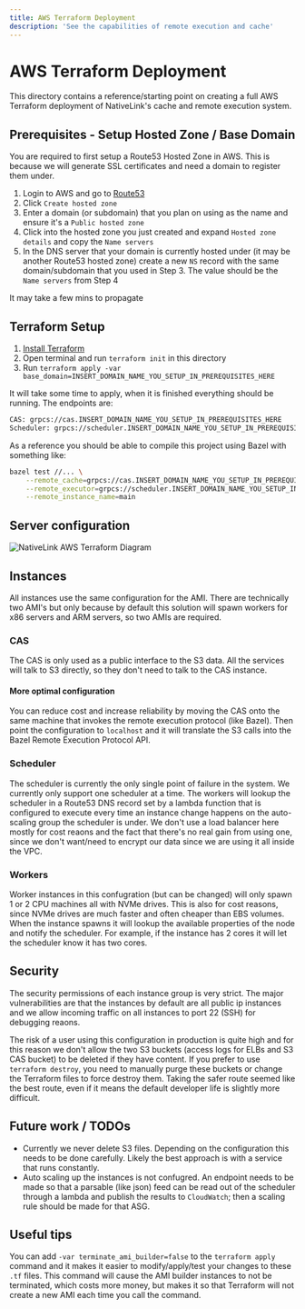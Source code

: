 ```yaml
---
title: AWS Terraform Deployment
description: 'See the capabilities of remote execution and cache'
---
```


# AWS Terraform Deployment

This directory contains a reference/starting point on creating a full AWS
Terraform deployment of NativeLink's cache and remote execution system.

## Prerequisites - Setup Hosted Zone / Base Domain
You are required to first setup a Route53 Hosted Zone in AWS. This is because
we will generate SSL certificates and need a domain to register them under.

1. Login to AWS and go to
[Route53](https://console.aws.amazon.com/route53/v2/hostedzones)
2. Click `Create hosted zone`
3. Enter a domain (or subdomain) that you plan on using as the name and ensure
it's a `Public hosted zone`
4. Click into the hosted zone you just created and expand `Hosted zone details`
and copy the `Name servers`
5. In the DNS server that your domain is currently hosted under (it may be
another Route53 hosted zone) create a new `NS` record with the same
domain/subdomain that you used in Step 3. The value should be the
`Name servers` from Step 4

It may take a few mins to propagate

## Terraform Setup
1. [Install Terraform](https://www.terraform.io/downloads)
2. Open terminal and run `terraform init` in this directory
3. Run `terraform apply -var
base_domain=INSERT_DOMAIN_NAME_YOU_SETUP_IN_PREREQUISITES_HERE`

It will take some time to apply, when it is finished everything should be
running. The endpoints are:

```txt
CAS: grpcs://cas.INSERT_DOMAIN_NAME_YOU_SETUP_IN_PREREQUISITES_HERE
Scheduler: grpcs://scheduler.INSERT_DOMAIN_NAME_YOU_SETUP_IN_PREREQUISITES_HERE
```

As a reference you should be able to compile this project using Bazel with
something like:

```sh
bazel test //... \
    --remote_cache=grpcs://cas.INSERT_DOMAIN_NAME_YOU_SETUP_IN_PREREQUISITES_HERE \
    --remote_executor=grpcs://scheduler.INSERT_DOMAIN_NAME_YOU_SETUP_IN_PREREQUISITES_HERE \
    --remote_instance_name=main
```

## Server configuration
![NativeLink AWS Terraform Diagram](https://user-images.githubusercontent.com/1831202/176286845-ff683266-3f23-489c-b58a-3eda49e484be.png)

## Instances
All instances use the same configuration for the AMI. There are technically two
AMI's but only because by default this solution will spawn workers for x86
servers and ARM servers, so two AMIs are required.

### CAS
The CAS is only used as a public interface to the S3 data. All the services
will talk to S3 directly, so they don't need to talk to the CAS instance.

#### More optimal configuration
You can reduce cost and increase reliability by moving the CAS onto the same
machine that invokes the remote execution protocol (like Bazel). Then point
the configuration to `localhost` and it will translate the S3 calls into the
Bazel Remote Execution Protocol API.

### Scheduler
The scheduler is currently the only single point of failure in the system.
We currently only support one scheduler at a time.
The workers will lookup the scheduler in a Route53 DNS record set by a
lambda function that is configured to execute every time an instance
change happens on the auto-scaling group the scheduler is under.
We don't use a load balancer here mostly for cost reaons and the
fact that there's no real gain from using one, since we don't want/need
to encrypt our data since we are using it all inside the VPC.

### Workers
Worker instances in this confugration (but can be changed) will only spawn 1 or
2 CPU machines all with NVMe drives. This is also for cost reasons, since NVMe
drives are much faster and often cheaper than EBS volumes.
When the instance spawns it will lookup the available properties of the node
and notify the scheduler. For example, if the instance has 2 cores it will
let the scheduler know it has two cores.

## Security
The security permissions of each instance group is very strict.
The major vulnerabilities are that the instances by default are all public ip
instances and we allow incoming traffic on all instances to port 22 (SSH) for
debugging reaons.

The risk of a user using this configuration in production is quite high and
for this reason we don't allow the two S3 buckets (access logs for ELBs and
S3 CAS bucket) to be deleted if they have content.
If you prefer to use `terraform destroy`, you need to manually purge these
buckets or change the Terraform files to force destroy them.
Taking the safer route seemed like the best route, even if it means the
default developer life is slightly more difficult.

## Future work / TODOs
* Currently we never delete S3 files. Depending on the configuration this needs
to be done carefully. Likely the best approach is with a service that runs
constantly.
* Auto scaling up the instances is not confugred. An endpoint needs to be made
so that a parsable (like json) feed can be read out of the scheduler through a
lambda and publish the results to `CloudWatch`; then a scaling rule should be
made for that ASG.

## Useful tips
You can add `-var terminate_ami_builder=false` to the `terraform apply` command
and it makes it easier to modify/apply/test your changes to these `.tf` files.
This command will cause the AMI builder instances to not be terminated, which
costs more money, but makes it so that Terraform will not create a new AMI
each time you call the command.
